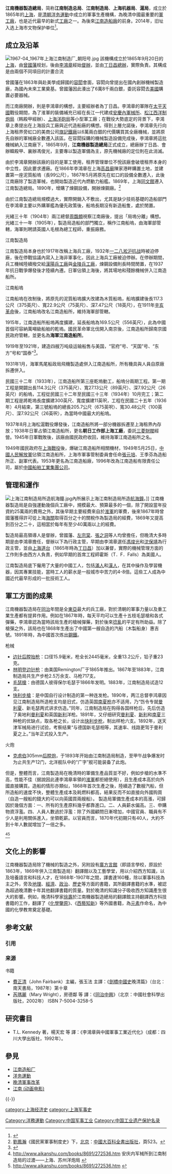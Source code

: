 {{coord|31.19754|121.48451|display=title}}
{{文物保护单位
|级别 = 省级
|省区市 = 上海市
|名称 = 江南制造总局旧址
|图片 = A southern style fixer upper? (2620460813).jpg
|编号 = 8-5
|分类 = 近现代重要史迹及代表性建筑
|时代 = 清
|所在 = [[上海市|上海市]][[黄浦区|黄浦区]]
|登录 = 2014年4月4日
}}

'''江南機器製造總局'''，简称'''江南制造总局'''、'''江南制造局'''、'''上海机器局'''、'''滬局'''，成立於1865年的[[上海|上海]]，是[[清朝|清朝]][[洋务運動|洋务運動]]中成立的軍事生產機構，為晚清中國最重要的[[軍工廠|軍工廠]]，也是近代最早的新式[[工廠|工廠]]之一。為後來[[江南造船廠|江南造船廠]]的前身。2014年，旧址入选上海市文物保护单位<ref>{{Cite book|title=中国文物地图集 上海分册|last=国家文物局主编|publisher=北京：[[中华地图学社|中华地图学社]]|year=2017.01|isbn=978-7-80031-643-2|pages=136-140}}</ref>。

==成立及沿革==
[[File:1967-04_1967年上海江南制造厂_朝阳号.jpg|thumb]]
該機構成立於1865年9月20日的[[上海|上海]]，由[[曾國藩|曾國藩]]规划，後由[[李鴻章|李鴻章]]經始[[督辦|督辦]]，並由[[丁日昌|丁日昌]][[總辦|總辦]]，實際負責。其構成是由兩個不同項目的計畫合流

曾國藩在1863年與赴美學成歸國的[[容閎|容閎]]會面，容閎向曾提出在國內創辦機械製造廠，為國內未來工業奠基。曾國藩因此湊出了6萬8千兩白銀，委託容閎去[[美國|美國]]購置必要器械。

而江南廠開辦，則是李鴻章的構想，主要經辦者為丁日昌。李鴻章的軍隊在[[太平天國|太平天國]]戰役期間，為了淮軍的裝備補充已經在長江一代建成[[安慶內軍械所|安慶內軍械所]]、[[松江西洋制炮局|松江西洋制炮局]]（韩殿甲經辦）、[[上海洋砲局|上海洋砲局]]等小型軍工廠；在戰役大勢底定的背景下，李鴻章上奏提出在上海設兵工廠與近代造船廠的構想。得到上層允諾後，李鴻章先行向上海租界旁虹口的美商公司[[旗記鐵廠|旗記鐵廠]]以6萬兩白銀的代價購買其全廠機械，並將原先自辦的軍械廠全數遷入該區。在容閎採購的機械製造設備完成後，李鴻章將這批機械納入江南廠下，1865年9月，'''江南機器製造總局'''正式成立，總廠辦丁日昌、會辦韓殿甲、襄辦馮俊光，主要專以製造軍備為主，原先機械廠的定位則在此消滅。

由於李鴻章開辦該廠的目的是軍工使用，租界管理單位不悅該廠會破壞租界本身的中立性，因此要求遷廠。在1866年李鴻章在上海[[高昌廟|高昌廟]]陳家港畔購置土地，並建置第一座泥質船塢（長99公尺），1867年5月將原先在虹口的設備全數遷入，此後江南廠除了製造軍械，也開始製造近代內燃動力船艦。1869年，上海[[同文館|同文館]]遷入江南製造總局。1890年，增購了煉鋼設備，開辦煉鋼廠。<ref>[[劉鳳瀚|劉鳳瀚]]《國民黨軍事制度史》下，[[北京|北京]]：[[中國大百科全書出版社|中國大百科全書出版社]]，頁523。</ref>

由於江南製造總局規模過大，實際開銷入不敷出，尤其是缺少技術基礎的造船部門在李鴻章主要以外購軍艦為優先政策後，船塢長期沒有新造船隻，處於閒置。

光緒三十年（1904年）兩江總督[[周馥頗|周馥頗]]視察江南廠後，提出「局塢分離」構想。光緒三十一年（1905年），製造局造船的部門獨立，稱作江南船塢，由海軍部管轄，海軍則聘請英國人毛根為總工程師，重振廠務。

;江南製造局
江南製造局本身也於1917年改稱上海兵工廠，1932年[[一二八淞沪抗战|一二八淞沪抗战]]時被迫停廠，後在停戰協議內寫入上海非軍事化，因此上海兵工廠被迫停辦。在停辦期間，兵工機械陸續撥交給[[漢陽兵工廠|漢陽兵工廠]]與[[金陵兵工廠|金陵兵工廠]]，煉鋼設備則長時間閒置，在1937年抗日戰爭爆發後才陸續內遷。日軍佔領上海後，將其場地和殘餘機械併入江南造船所。

;江南船塢
江南船塢在改制後，將原先的泥質船塢擴大改建為木質船塢，船塢擴建後長117.3公尺（375英尺）、寬22.9公尺（75英尺）、深7.47公尺（18英尺），在1911年[[辛亥革命|辛亥革命]]後，江南船塢改名江南造船所，維持海軍部管轄。

1915年，江南造船所船塢再度擴建，延長船塢為169.5公尺（556英尺），此為中國首個可容納萬噸級船舶的乾塢。國民革命軍北伐開入南京後，江南造船所歸南京國民政府管轄，並更名為'''海軍江南造船所'''。

1919年至1921年，建造四艘万吨级运输船售与美国，“官府”号、“天国”号、“东方”号和“国泰”<ref>{{cite web |author1=邵　唯 |title=江南制造局与“海军梦” |url=http://www.shszx.gov.cn/node2/node4810/node4851/wswh/u1ai89945.html |website=联合时报 |accessdate=2019-08-15 |archive-date=2019-08-15 |archive-url=https://web.archive.org/web/20190815093819/http://www.shszx.gov.cn/node2/node4810/node4851/wswh/u1ai89945.html |dead-url=no }}</ref>。

1931年1月，海軍馬尾船政局飛機製造處併入江南造船所，所有機具與人員自原廠拆遷併入。

民國三十二年（1933年），江南造船所第三座乾塢動工，船塢分兩期工程。第一期工程是開闢出長114.3公尺（375英尺）、寬27.13公尺（89英尺）、深7.92公尺（26英尺）的船塢，工程從民國三十二年至民國三十三年（1934年）10月完工；第二期工程是將乾塢長度擴建300英尺、寬度擴建11英呎，工程在民國二十五年（1936年）4月結束，第三號船塢的總長205.7公尺（675英呎）、寬30.48公尺（100英尺）、深7.92公尺（26英呎），為當時中國最大的船塢。

1937年8月上海松滬戰役爆發後，江南造船所將一部分機器拆遷至上海租界內存放；1938年日軍占領江南造船所，更名'''朝日工作部上海工廠'''，委託[[三菱財閥|三菱財閥]]經營。1945年日軍戰敗後，該廠由國民政府收回，維持海軍江南造船所之名。

1949年國民政府在[[上海戰役|上海戰役]]後，爆破江南造船所相關機材，1949年5月25日，[[中國人民解放軍|中國人民解放軍]]佔領江南造船所，上海市軍事管制委員會任命[[張元培|張元培]]、王季芬為造船所正、副軍代表。1953年更名為江南造船廠，1996年改為江南造船有限責任公司，屬於[[中國船舶工業集團公司|中國船舶工業集團公司]]。

==管理和運作==
[[File:上海江南制造局所造航海鐘.jpg|thumb]]內所展示上海江南制造局所造[[航海鐘|航海鐘]]。]]
江南機器製造局是自強運動幾個兵工廠中，規模最大、預算最多的一個，除了開設當年投資約25萬兩的費用之外，其後早期主要經費來自於[[淮軍|淮軍]]的軍費，後來1867年時曾國藩獲得許可從上海[[海關|海關]]取得百分之十的關稅作為製造局的經費，1869年又提高到百分之二十，這相當於每年有至少40萬兩以上的經費。

製造局最高領導人是督辦，曾國藩、[[左宗棠|左宗棠]]、[[張之洞|張之洞]]等人均曾擔任，但晚清大多時期是由李鴻章擔任，督辦以下為行政主管，早期由李鴻章選任[[馮焌光|馮焌光]]和[[沈保靖|沈保靖]]為行政主管，並由[[上海道台|上海道台]]（1865年時為[[丁日昌|丁日昌]]）加以兼督，實際的機械管理方面的工作則多由西方人負責，例如早期的首席工程師霍斯（T．F．Falls）為美國人。

江南製造局底下僱用了大量的中國工人，包括[[滿人|滿人]]和[[漢人|漢人]]，在其中操作及學習機器，因其專業技能，當時工人的薪水是一般城市中苦力的4-8倍。這些工人成為中國近代最早形成的一批技術工人。

== 軍工方面的成果 ==
江南機器製造局在[[同治|同治]]年間是全[[東亞|東亞]]最大的兵工廠，對於清朝的軍事力量以及重工業生產都有提昇作用。例如在1867年時，每天平均可以生產十五枝毛瑟槍和各式彈藥，李鴻章認為當時該局生產的槍械彈藥，對於後來[[捻亂|捻亂]]的平定有所助益。除了槍彈之外，該局也在1868年生產出了中國第一艘自造的汽船（木製船身）惠吉號。1891年時，為中國首次炼出[[鋼鐵|鋼鐵]]。

;枪械
* [[边针后膛抬枪|边针后膛抬枪]]：口径15.9毫米，枪全长2445毫米，全重13.2公斤，铅子重23克。
* [[林明登边针枪|林明登边针枪]]：由美国Remington厂于1865年推出。1867年至1883年，江南制造局共生产步枪2.5万余支、马枪717支。
* [[毛瑟槍|毛瑟槍]]：由德国人彼得保尔毛瑟于1866年发明。1883年，江南制造局试造12支。
* [[快利步槍|快利步槍]]：是中国自行设计制造的第一种连发枪。1890年，两江总督李鸿章因见江南制造局所造枪支均是旧式，仿造英国[[南夏枪|南夏枪]]亦不适用，乃“饬令专就[[曼利夏|曼利夏]]、新毛瑟两式讲求仿造。”同年，江南制造局在购得各国样枪后，先后仿造了奥地利[[曼利夏|曼利夏]]和英国[[新利|新利]]洋枪。1891年，又仔细研究[[曼利夏|曼利夏]]、[[新利|新利]]和[[南夏|南夏]]三种枪的优缺点，取各枪之长，设计出[[快利步枪|快利步枪]]，制出样枪六支。1892年，送天津军械局进行试验，考察结果“与德国新毛瑟相等，其速率、线路更驾于曼利夏之上。”当年正式投入生产。

;火炮
* [[克虏伯|克虏伯]]305mm[[后膛炮|后膛炮]]，于1893年开始由江南制造局制造，至甲午战争爆发时为止共生产12门，北洋舰队中的“广字”舰可能装备了此炮。

但是，整體而言，江南製造局在晚清時的軍備生產品質並不好，例如步槍的水準不高，性能不佳（据說因此連李鴻章率領的[[淮軍|淮軍]]都拒絕使用），且生產成本高於向外國直接購買。造船的情形亦類似，1868年首次生產之後，陸續造了數艘汽船，但所造船的速度不快，整體生產成本及耗燃料都高，結果反而不如直接向外國购買（自造一艘船的錢大約可以向英國買兩艘船）。
製造局軍備生產成本的高漲，可歸因於幾個方面：一、所有的生產原料幾乎都靠進口。二、人員薪水偏高。三、申購物資浮濫。四、人員人數過於浮濫：除了外國顧問日漸增加，中國官員、職員有不少人是利用關係進入，坐領乾薪。以官員而言，1870年代初期只有40人，大約不到十年人數就增加了一倍之多。

{{cn |但也有相矛盾的资料表明，相对从国外进口的军火，江南制造局所生产的更经济。}}<ref>http://www.aikanshu.com/books/8691/272536.htm{{dead link|date=2018年3月 |bot=InternetArchiveBot |fix-attempted=yes }} 安庆内军械所到江南制造局的过渡——上海、苏州洋炮局 {{dead link}}</ref><ref>http://www.aikanshu.com/books/8691/272536.htm {{dead link}}</ref>

== 文化上的影響 ==
江南機器製造局除了機械的製造之外，另附設有[[廣方言館|廣方言館]]（即語言學校，原設於1863年，1869年併入江南製造局）翻譯館以及工藝學堂，用以介紹西方知識，以及培養語言和科技人才，在1868年-1907年之間，譯書達160種，除以軍事科技為主之外，旁及[[地理|地理]]、[[經濟|經濟]]、[[政治|政治]]、[[歷史|歷史]]等方面的書籍，其所翻譯書籍的水準，被認為超過晚清數十年其他翻譯書籍的質量。對於晚清的知識分子吸收西方知識產生很大的影響。例如，晚清科學家[[徐壽|徐壽]]於江南機器製造總局的翻譯館主持翻譯西方科技書籍的工作，翻譯了《[[化學鑒原|化學鑒原]]》、《[[西藝知新|西藝知新]]》等外國書籍，為[[元素|元素]]作命名，為中國的化學教育奠定基礎。

== 参考文献 ==
=== 引用 ===
{{Reflist|30em}}

=== 来源 ===
{{refbegin}}
; 书籍
* [[費正清|費正清]]（John Fairbank）主編，張玉法 主譯：《[[劍橋中國史|劍橋中國史]]晚清篇》（台北：南天書局，1987年）第十章
* [[芮瑪麗|芮瑪麗]]（Mary Wright），房德鄰 等 譯：《[[同治中興|同治中興]]》（北京：中國社會科學出版社，2002年） ISBN 7-5004-3258-5
{{refend}}

== 研究書目==
* T.L. Kennedy 著，楊天宏 等 譯：《李鴻章與中國軍事工業近代化》（成都：四川大學出版社，1992年）。

== 參見 ==
{{Portal box|中国|军事|上海|历史}}
* [[江南造船厂|江南造船厂]]
* [[洋务運動|洋务運動]]
* [[晚清軍事改革|晚清軍事改革]]
* [[江南_(动画电影)|江南 (动画电影)]]

{{-}}
{{上海市文物保护单位}}
{{上海出版机构}}

[[Category:洋務運動|Category:洋務運動]]
[[Category:中国军事工业|Category:中国军事工业]]
[[category:上海经济史|category:上海经济史]]
[[category:上海军事史|category:上海军事史]]
[[Category:中国工业遗产保护名录|Category:中国工业遗产保护名录]]